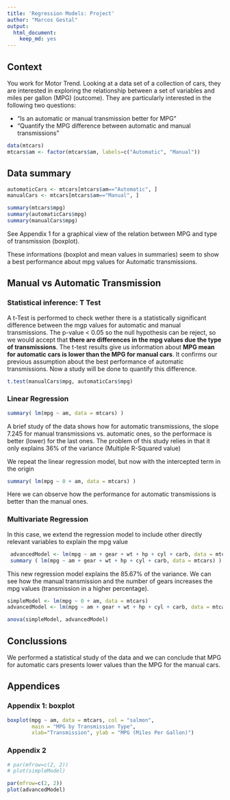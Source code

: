 ```yaml
---
title: 'Regression Models: Project'
author: "Marcos Gestal"
output:
  html_document:
    keep_md: yes
---
```


## Context

You work for Motor Trend. Looking at a data set of a collection of cars, they are interested in exploring the relationship between a set of variables and miles per gallon (MPG) (outcome). They are particularly interested in the following two questions:

* "Is an automatic or manual transmission better for MPG"
* "Quantify the MPG difference between automatic and manual transmissions"

```r
data(mtcars)
mtcars$am <- factor(mtcars$am, labels=c("Automatic", "Manual"))
```


## Data summary

```r
automaticCars <- mtcars[mtcars$am=="Automatic", ]
manualCars <- mtcars[mtcars$am=="Manual", ]

summary(mtcars$mpg)
summary(automaticCars$mpg)
summary(manualCars$mpg)
```

See Appendix 1 for a graphical view of the relation between MPG and type of transmission (boxplot).

These informations (boxplot and mean values in summaries) seem to show a best performance about mpg values for Automatic transmissions.


## Manual vs Automatic Transmission

### Statistical inference: T Test

A t-Test is performed to check wether there is a statistically significant difference between the mgp values for automatic and manual transmissions. The p-value < 0.05 so the null hypothesis can be reject, so we would accept that **there are differences in the mpg values due the type of transmissions**. The t-test results give us information about **MPG mean for automatic cars is lower than the MPG for manual cars**. It confirms our previous assumption about the best performance of automatic transmissions. Now a study will be done to quantify this difference.


```r
t.test(manualCars$mpg, automaticCars$mpg)
```

### Linear Regression

```r
summary( lm(mpg ~ am, data = mtcars) )
```

A brief study of the data shows how for automatic transmissions, the slope 7.245 for manual transmissions vs. automatic ones, so the performace is better (lower) for the last ones. The problem of this study relies in that it only explains 36% of the variance (Multiple R-Squared value)

We repeat the linear regression model, but now with the intercepted term in the origin

```r
summary( lm(mpg ~ 0 + am, data = mtcars) )
```

Here we can observe how the performance for automatic transmissions is better than the manual ones.

### Multivariate Regression

In this case, we extend the regression model to include other directly relevant variables to explain the
mpg value

```r
 advancedModel <- lm(mpg ~ am + gear + wt + hp + cyl + carb, data = mtcars)
 summary ( lm(mpg ~ am + gear + wt + hp + cyl + carb, data = mtcars) )
```

This new regression model explains the 85.67% of the variance. We can see how the manual transmission and the number
of gears increases the mpg values (transmission in a higher percentage). 


```r
simpleModel <- lm(mpg ~ 0 + am, data = mtcars)
advancedModel <- lm(mpg ~ am + gear + wt + hp + cyl + carb, data = mtcars)

anova(simpleModel, advancedModel)

```

## Conclussions

We performed a statistical study of the data and we can conclude that MPG for automatic cars presents lower values than the MPG for the manual cars.

## Appendices

### Appendix 1: boxplot

```r
boxplot(mpg ~ am, data = mtcars, col = "salmon", 
        main = "MPG by Transmission Type",
        xlab="Transmission", ylab = "MPG (Miles Per Gallon)")
```

### Appendix 2

```r

# par(mfrow=c(2, 2))
# plot(simpleModel)

par(mfrow=c(2, 2))
plot(advancedModel)
```

